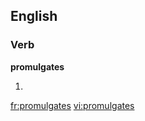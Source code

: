 
==English==

===Verb===
'''promulgates'''

# {{third-person singular of|[[promulgate]]}}

[[fr:promulgates]]
[[vi:promulgates]]